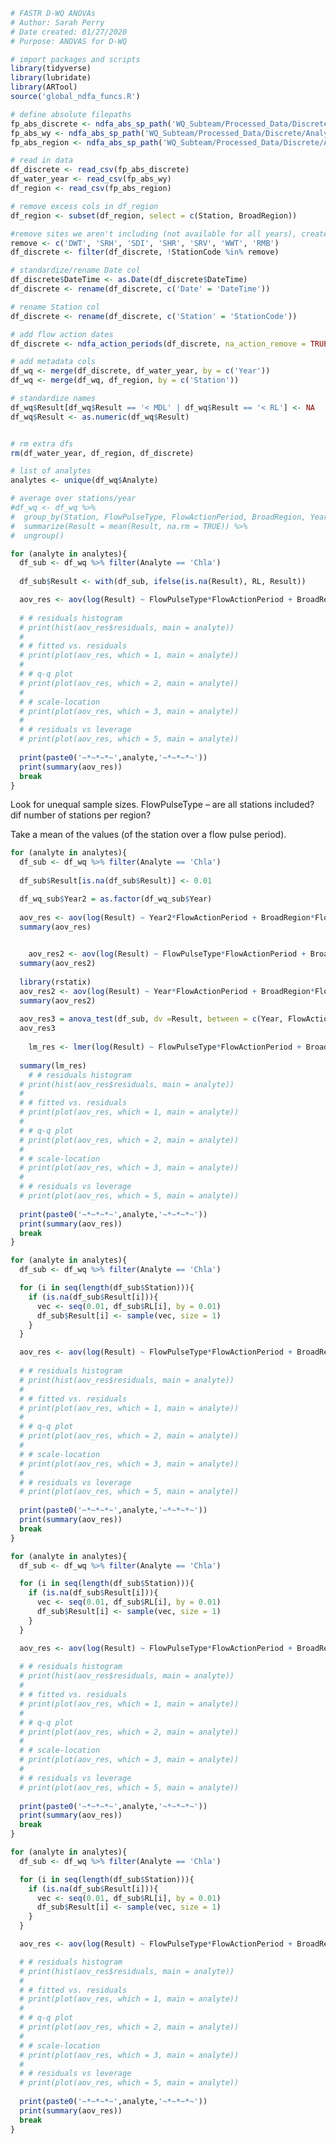 ```r
# FASTR D-WQ ANOVAs
# Author: Sarah Perry
# Date created: 01/27/2020
# Purpose: ANOVAS for D-WQ

# import packages and scripts
library(tidyverse)
library(lubridate)
library(ARTool)
source('global_ndfa_funcs.R')
```

```r
# define absolute filepaths
fp_abs_discrete <- ndfa_abs_sp_path('WQ_Subteam/Processed_Data/Discrete/WQ_INPUT_Discrete_Lab_2021-01-25.csv')
fp_abs_wy <- ndfa_abs_sp_path('WQ_Subteam/Processed_Data/Discrete/Analysis/FlowDatesDesignations_45days.csv')
fp_abs_region <- ndfa_abs_sp_path('WQ_Subteam/Processed_Data/Discrete/Analysis/NDFA_map.csv')

# read in data
df_discrete <- read_csv(fp_abs_discrete)
df_water_year <- read_csv(fp_abs_wy)
df_region <- read_csv(fp_abs_region)

# remove excess cols in df_region
df_region <- subset(df_region, select = c(Station, BroadRegion))

#remove sites we aren't including (not available for all years), create a column for year
remove <- c('DWT', 'SRH', 'SDI', 'SHR', 'SRV', 'WWT', 'RMB')
df_discrete <- filter(df_discrete, !StationCode %in% remove)

# standardize/rename Date col
df_discrete$DateTime <- as.Date(df_discrete$DateTime)
df_discrete <- rename(df_discrete, c('Date' = 'DateTime'))

# rename Station col
df_discrete <- rename(df_discrete, c('Station' = 'StationCode'))

# add flow action dates
df_discrete <- ndfa_action_periods(df_discrete, na_action_remove = TRUE, keep_action_dates = FALSE)

# add metadata cols
df_wq <- merge(df_discrete, df_water_year, by = c('Year')) 
df_wq <- merge(df_wq, df_region, by = c('Station')) 

# standardize names
df_wq$Result[df_wq$Result == '< MDL' | df_wq$Result == '< RL'] <- NA
df_wq$Result <- as.numeric(df_wq$Result)


# rm extra dfs
rm(df_water_year, df_region, df_discrete)

# list of analytes
analytes <- unique(df_wq$Analyte)

# average over stations/year
#df_wq <- df_wq %>%
#  group_by(Station, FlowPulseType, FlowActionPeriod, BroadRegion, Year, Analyte) %>%
#  summarize(Result = mean(Result, na.rm = TRUE)) %>%
#  ungroup()
```

```r
for (analyte in analytes){
  df_sub <- df_wq %>% filter(Analyte == 'Chla')
  
  df_sub$Result <- with(df_sub, ifelse(is.na(Result), RL, Result))

  aov_res <- aov(log(Result) ~ FlowPulseType*FlowActionPeriod + BroadRegion*FlowActionPeriod + BroadRegion*FlowPulseType + Error(Station), df_sub)
  
  # # residuals histogram
  # print(hist(aov_res$residuals, main = analyte))
  # 
  # # fitted vs. residuals
  # print(plot(aov_res, which = 1, main = analyte))
  # 
  # # q-q plot
  # print(plot(aov_res, which = 2, main = analyte))
  # 
  # # scale-location
  # print(plot(aov_res, which = 3, main = analyte))
  # 
  # # residuals vs leverage
  # print(plot(aov_res, which = 5, main = analyte))
  
  print(paste0('~*~*~*~',analyte,'~*~*~*~'))
  print(summary(aov_res))
  break
}
```

Look for unequal sample sizes.
FlowPulseType -- are all stations included? dif number of stations per region?

Take a mean of the values (of the station over a flow pulse period).

```r
for (analyte in analytes){
  df_sub <- df_wq %>% filter(Analyte == 'Chla')
  
  df_sub$Result[is.na(df_sub$Result)] <- 0.01

  df_wq_sub$Year2 = as.factor(df_wq_sub$Year)
  
  aov_res <- aov(log(Result) ~ Year2*FlowActionPeriod + BroadRegion*FlowActionPeriod + BroadRegion*Year2, df_wq_sub)
  summary(aov_res)

  
    aov_res2 <- aov(log(Result) ~ FlowPulseType*FlowActionPeriod + BroadRegion*FlowActionPeriod + BroadRegion*FlowPulseType, df_wq_sub)
  summary(aov_res2)
  
  library(rstatix)
  aov_res2 <- aov(log(Result) ~ Year*FlowActionPeriod + BroadRegion*FlowActionPeriod + BroadRegion*FlowPulseType + Error(Station), df_sub)
  summary(aov_res2)
  
  aov_res3 = anova_test(df_sub, dv =Result, between = c(Year, FlowActionPeriod, BroadRegion), wid = Station, type = 3)
  aov_res3
  
    lm_res <- lmer(log(Result) ~ FlowPulseType*FlowActionPeriod + BroadRegion*FlowActionPeriod + BroadRegion*FlowPulseType + (1|Station), df_wq)
  
  summary(lm_res)
    # # residuals histogram
  # print(hist(aov_res$residuals, main = analyte))
  # 
  # # fitted vs. residuals
  # print(plot(aov_res, which = 1, main = analyte))
  # 
  # # q-q plot
  # print(plot(aov_res, which = 2, main = analyte))
  # 
  # # scale-location
  # print(plot(aov_res, which = 3, main = analyte))
  # 
  # # residuals vs leverage
  # print(plot(aov_res, which = 5, main = analyte))
  
  print(paste0('~*~*~*~',analyte,'~*~*~*~'))
  print(summary(aov_res))
  break
}
```

```r
for (analyte in analytes){
  df_sub <- df_wq %>% filter(Analyte == 'Chla')

  for (i in seq(length(df_sub$Station))){
    if (is.na(df_sub$Result[i])){
      vec <- seq(0.01, df_sub$RL[i], by = 0.01)
      df_sub$Result[i] <- sample(vec, size = 1)    
    }
  }

  aov_res <- aov(log(Result) ~ FlowPulseType*FlowActionPeriod + BroadRegion*FlowActionPeriod + BroadRegion*FlowPulseType + Error(Station), df_sub)
  
  # # residuals histogram
  # print(hist(aov_res$residuals, main = analyte))
  # 
  # # fitted vs. residuals
  # print(plot(aov_res, which = 1, main = analyte))
  # 
  # # q-q plot
  # print(plot(aov_res, which = 2, main = analyte))
  # 
  # # scale-location
  # print(plot(aov_res, which = 3, main = analyte))
  # 
  # # residuals vs leverage
  # print(plot(aov_res, which = 5, main = analyte))
  
  print(paste0('~*~*~*~',analyte,'~*~*~*~'))
  print(summary(aov_res))
  break
}
```

```r
for (analyte in analytes){
  df_sub <- df_wq %>% filter(Analyte == 'Chla')

  for (i in seq(length(df_sub$Station))){
    if (is.na(df_sub$Result[i])){
      vec <- seq(0.01, df_sub$RL[i], by = 0.01)
      df_sub$Result[i] <- sample(vec, size = 1)    
    }
  }

  aov_res <- aov(log(Result) ~ FlowPulseType*FlowActionPeriod + BroadRegion*FlowActionPeriod + BroadRegion*FlowPulseType + Error(Station), df_sub)
  
  # # residuals histogram
  # print(hist(aov_res$residuals, main = analyte))
  # 
  # # fitted vs. residuals
  # print(plot(aov_res, which = 1, main = analyte))
  # 
  # # q-q plot
  # print(plot(aov_res, which = 2, main = analyte))
  # 
  # # scale-location
  # print(plot(aov_res, which = 3, main = analyte))
  # 
  # # residuals vs leverage
  # print(plot(aov_res, which = 5, main = analyte))
  
  print(paste0('~*~*~*~',analyte,'~*~*~*~'))
  print(summary(aov_res))
  break
}
```

```r
for (analyte in analytes){
  df_sub <- df_wq %>% filter(Analyte == 'Chla')

  for (i in seq(length(df_sub$Station))){
    if (is.na(df_sub$Result[i])){
      vec <- seq(0.01, df_sub$RL[i], by = 0.01)
      df_sub$Result[i] <- sample(vec, size = 1)    
    }
  }

  aov_res <- aov(log(Result) ~ FlowPulseType*FlowActionPeriod + BroadRegion*FlowActionPeriod + BroadRegion*FlowPulseType + Error(Station), df_sub)

  # # residuals histogram
  # print(hist(aov_res$residuals, main = analyte))
  # 
  # # fitted vs. residuals
  # print(plot(aov_res, which = 1, main = analyte))
  # 
  # # q-q plot
  # print(plot(aov_res, which = 2, main = analyte))
  # 
  # # scale-location
  # print(plot(aov_res, which = 3, main = analyte))
  # 
  # # residuals vs leverage
  # print(plot(aov_res, which = 5, main = analyte))
  
  print(paste0('~*~*~*~',analyte,'~*~*~*~'))
  print(summary(aov_res))
  break
}
```
